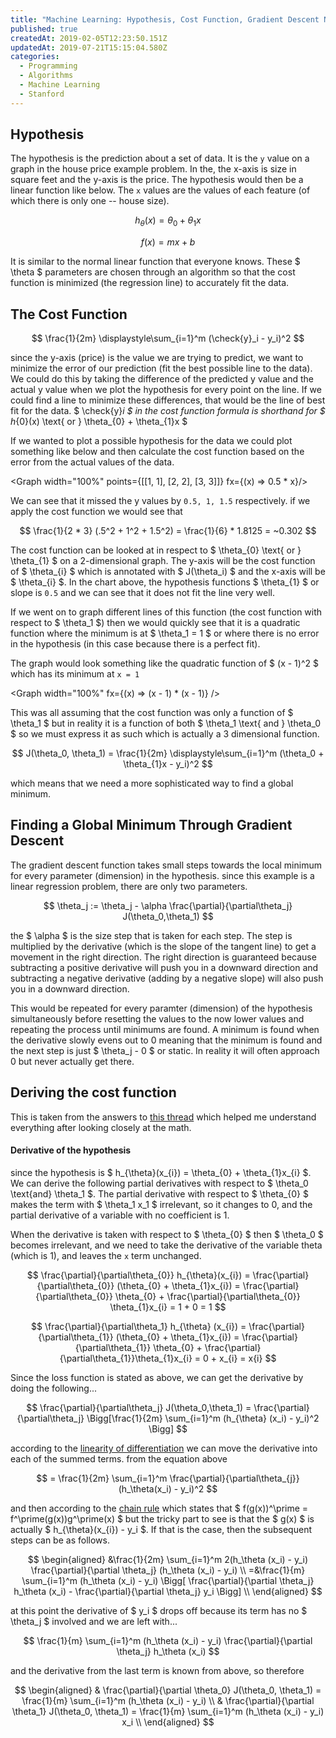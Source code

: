 ```yaml
---
title: "Machine Learning: Hypothesis, Cost Function, Gradient Descent Notes"
published: true
createdAt: 2019-02-05T12:23:50.151Z
updatedAt: 2019-07-21T15:15:04.580Z
categories:
  - Programming
  - Algorithms
  - Machine Learning
  - Stanford
---
```



## Hypothesis

The hypothesis is the prediction about a set of data. It is the `y` value on a graph in the house price example problem.
In the, the x-axis is size in square feet and the y-axis is the price. The hypothesis would then be a linear function like
below. The `x` values are the values of each feature (of which there is only one -- house size).

$$
h_\theta(x) = \theta_{0} + \theta_{1}x
$$

$$
f(x) = mx + b
$$

It is similar to the normal linear function that everyone knows. These $ \theta $ parameters are
chosen through an algorithm so that the cost function is minimized (the regression line) to accurately fit the data.

## The Cost Function

$$
\frac{1}{2m} \displaystyle\sum_{i=1}^m (\check{y}_i - y_i)^2
$$

since the y-axis (price) is the value we are trying to predict, we want to minimize the error of our prediction (fit the
best possible line to the data). We could do this by taking the difference of the predicted y value and the actual y
value when we plot the hypothesis for every point on the line. If we could find a line to minimize these differences,
that would be the line of best fit for the data.  $ \check{y}_i $ in the cost function
formula is shorthand for $ h_{0}(x) \text{ or } \theta_{0} + \theta_{1}x $

If we wanted to plot a possible hypothesis for the data we could plot something like below and then calculate the cost
function based on the error from the actual values of the data.

<Graph width="100%" points={[[1, 1], [2, 2], [3, 3]]} fx={(x) => 0.5 * x}/>

We can see that it missed the y values by `0.5, 1, 1.5` respectively. if we apply the cost function we would see that

$$
\frac{1}{2 * 3} (.5^2 + 1^2 + 1.5^2) = \frac{1}{6} * 1.8125 = ~0.302
$$

The cost function can be looked at in respect to $ \theta_{0} \text{ or } \theta_{1} $ on a 2-dimensional
graph. The y-axis will be the cost function of $ \theta_{i} $ which is annotated
with $ J(\theta_i) $ and the x-axis will be $ \theta_{i} $. In the chart above, the
hypothesis functions $ \theta_{1} $ or slope is `0.5` and we can see that it does not fit the line very well.

If we went on to graph different lines of this function (the cost function with respect to $ \theta_1 $)
then we would quickly see that it is a quadratic function where the minimum is at $ \theta_1 = 1 $ or
where there is no error in the hypothesis (in this case because there is a perfect fit).

The graph would look something like the quadratic function of $ (x - 1)^2 $ which has its minimum at
`x = 1`

<Graph width="100%" fx={(x) => (x - 1) * (x - 1)} />

This was all assuming that the cost function was only a function of $ \theta_1 $ but in reality it is
a function of both $ \theta_1 \text{ and } \theta_0 $ so we must express it as such which is
actually a 3 dimensional function.

$$
J(\theta_0, \theta_1) = \frac{1}{2m} \displaystyle\sum_{i=1}^m (\theta_0 + \theta_{1}x - y_i)^2
$$

which means that we need a more sophisticated way to find a global minimum.

## Finding a Global Minimum Through Gradient Descent

The gradient descent function takes small steps towards the local minimum for every parameter (dimension) in the
hypothesis. since this example is a linear regression problem, there are only two parameters.

$$
\theta_j := \theta_j - \alpha \frac{\partial}{\partial\theta_j} J(\theta_0,\theta_1)
$$

the $ \alpha $ is the size step that is taken for each step. The step is multiplied by the derivative
(which is the slope of the tangent line) to get a movement in the right direction. The right direction is guaranteed
because subtracting a positive derivative will push you in a downward direction and subtracting a negative derivative
(adding by a negative slope) will also push you in a downward direction.

This would be repeated for every paramter (dimension) of the hypothesis simultaneously before resetting the values to
the now lower values and repeating the process until minimums are found. A minimum is found when the derivative slowly
evens out to 0 meaning that the minimum is found and the next step is just $ \theta_j - 0 $ or static.
In reality it will often approach 0 but never actually get there.

## Deriving the cost function

This is taken from the answers to [this thread](https://math.stackexchange.com/questions/70728/partial-derivative-in-gradient-descent-for-two-variables)
which helped me understand everything after looking closely at the math.

#### Derivative of the hypothesis

since the hypothesis is $ h_{\theta}(x_{i}) = \theta_{0} + \theta_{1}x_{i} $. We can derive the
following partial derivatives with respect to $ \theta_0 \text{and} \theta_1 $. The partial
derivative with respect to $ \theta_{0} $ makes the term with $ \theta_1 x_1 $
irrelevant, so it changes to 0, and the partial derivative of a variable with no coefficient is 1.

When the derivative is taken with respect to $ \theta_{0} $ then $ \theta_0 $
becomes irrelevant, and we need to take the derivative of the variable theta (which is 1), and leaves the `x` term
unchanged.

$$
  \frac{\partial}{\partial\theta_{0}} h_{\theta}(x_{i})
  = \frac{\partial}{\partial\theta_{0}} (\theta_{0} + \theta_{1}x_{i})
  = \frac{\partial}{\partial\theta_{0}} \theta_{0} + \frac{\partial}{\partial\theta_{0}} \theta_{1}x_{i}
  = 1 + 0
  = 1
$$

$$
  \frac{\partial}{\partial\theta_1} h_{\theta} (x_{i})
  = \frac{\partial}{\partial\theta_{1}} (\theta_{0} + \theta_{1}x_{i})
  = \frac{\partial}{\partial\theta_{1}} \theta_{0} + \frac{\partial}{\partial\theta_{1}}\theta_{1}x_{i}
  = 0 + x_{i}
  = x{i}
$$

Since the loss function is stated as above, we can get the derivative by doing the following...

$$
  \frac{\partial}{\partial\theta_j} J(\theta_0,\theta_1)
  = \frac{\partial}{\partial\theta_j} \Bigg[\frac{1}{2m} \sum_{i=1}^m (h_{\theta} (x_i) - y_i)^2 \Bigg]
$$

according to the [linearity of differentiation](https://en.wikipedia.org/wiki/Linearity_of_differentiation) we can
move the derivative into each of the summed terms. from the equation above

$$
= \frac{1}{2m} \sum_{i=1}^m \frac{\partial}{\partial\theta_{j}} (h_\theta(x_i) - y_i)^2
$$

and then according to the [chain rule](https://en.wikipedia.org/wiki/Chain_rule) which states
that $ f(g(x))^\prime = f^\prime(g(x))g^\prime(x) $ but the tricky part to see is that
the $ g(x) $ is actually $ h_{\theta}(x_{i}) - y_i $. If that is the case,
then the subsequent steps can be as follows.

$$
  \begin{aligned}
  &\frac{1}{2m} \sum_{i=1}^m 2(h_\theta (x_i) - y_i) \frac{\partial}{\partial \theta_j} (h_\theta (x_i) - y_i) \\
  =&\frac{1}{m} \sum_{i=1}^m (h_\theta (x_i) - y_i) \Bigg[ \frac{\partial}{\partial \theta_j} h_\theta (x_i) -
     \frac{\partial}{\partial \theta_j} y_i \Bigg] \\
  \end{aligned}
$$

at this point the derivative of $ y_i $ drops off because its term has no $ \theta_j $
involved and we are left with...

$$
\frac{1}{m} \sum_{i=1}^m (h_\theta (x_i) - y_i) \frac{\partial}{\partial \theta_j} h_\theta (x_i)
$$

and the derivative from the last term is known from above, so therefore

$$
  \begin{aligned}
    & \frac{\partial}{\partial \theta_0} J(\theta_0, \theta_1) = \frac{1}{m} \sum_{i=1}^m (h_\theta (x_i) - y_i) \\
    & \frac{\partial}{\partial \theta_1} J(\theta_0, \theta_1) = \frac{1}{m} \sum_{i=1}^m (h_\theta (x_i) - y_i) x_i \\
  \end{aligned}
$$
